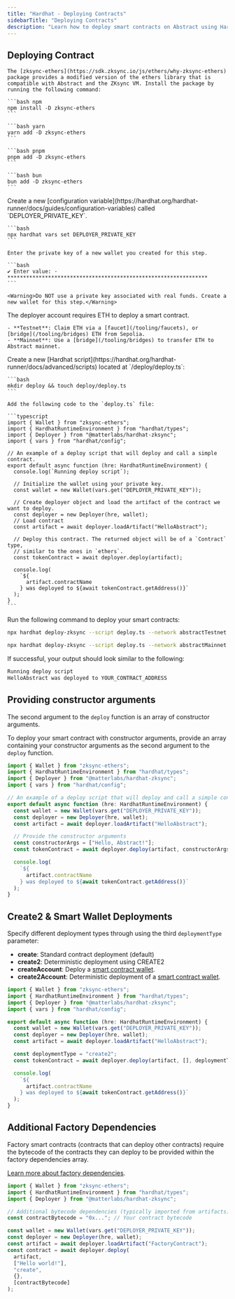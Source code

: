 ```yaml
---
title: "Hardhat - Deploying Contracts"
sidebarTitle: "Deploying Contracts"
description: "Learn how to deploy smart contracts on Abstract using Hardhat."
---
```


## Deploying Contract

<Steps>

  <Step title="Install zksync-ethers">

    The [zksync-ethers](https://sdk.zksync.io/js/ethers/why-zksync-ethers) package provides a modified version of the ethers library that is compatible with Abstract and the ZKsync VM. Install the package by running the following command:

  <CodeGroup>
  
    ```bash npm
    npm install -D zksync-ethers
    ```

    ```bash yarn
    yarn add -D zksync-ethers
    ```

    ```bash pnpm
    pnpm add -D zksync-ethers
    ```

    ```bash bun
    bun add -D zksync-ethers
    ```

  </CodeGroup>

  </Step>

  <Step title="Set the deployer account private key">
    Create a new [configuration variable](https://hardhat.org/hardhat-runner/docs/guides/configuration-variables)
    called `DEPLOYER_PRIVATE_KEY`.

    ```bash
    npx hardhat vars set DEPLOYER_PRIVATE_KEY
    ```

    Enter the private key of a new wallet you created for this step.

    ```bash
    ✔ Enter value: · ****************************************************************
    ```

    <Warning>Do NOT use a private key associated with real funds. Create a new wallet for this step.</Warning>

  </Step>

  <Step title="Get ETH in the deployer account">
    The deployer account requires ETH to deploy a smart contract.

    - **Testnet**: Claim ETH via a [faucet](/tooling/faucets), or
    [bridge](/tooling/bridges) ETH from Sepolia.
    - **Mainnet**: Use a [bridge](/tooling/bridges) to transfer ETH to Abstract mainnet.

  </Step>

  <Step title="Write the deployment script">
    Create a new [Hardhat script](https://hardhat.org/hardhat-runner/docs/advanced/scripts) located at `/deploy/deploy.ts`:

    ```bash
    mkdir deploy && touch deploy/deploy.ts
    ```

    Add the following code to the `deploy.ts` file:

    ```typescript
    import { Wallet } from "zksync-ethers";
    import { HardhatRuntimeEnvironment } from "hardhat/types";
    import { Deployer } from "@matterlabs/hardhat-zksync";
    import { vars } from "hardhat/config";

    // An example of a deploy script that will deploy and call a simple contract.
    export default async function (hre: HardhatRuntimeEnvironment) {
      console.log(`Running deploy script`);

      // Initialize the wallet using your private key.
      const wallet = new Wallet(vars.get("DEPLOYER_PRIVATE_KEY"));

      // Create deployer object and load the artifact of the contract we want to deploy.
      const deployer = new Deployer(hre, wallet);
      // Load contract
      const artifact = await deployer.loadArtifact("HelloAbstract");

      // Deploy this contract. The returned object will be of a `Contract` type,
      // similar to the ones in `ethers`.
      const tokenContract = await deployer.deploy(artifact);

      console.log(
        `${
          artifact.contractName
        } was deployed to ${await tokenContract.getAddress()}`
      );
    }
    ```

  </Step>
  <Step title="Deploy your smart contract">

Run the following command to deploy your smart contracts:

<CodeGroup>

```bash Testnet
npx hardhat deploy-zksync --script deploy.ts --network abstractTestnet
```

```bash Mainnet
npx hardhat deploy-zksync --script deploy.ts --network abstractMainnet
```

</CodeGroup>

If successful, your output should look similar to the following:

```bash {2}
Running deploy script
HelloAbstract was deployed to YOUR_CONTRACT_ADDRESS
```

  </Step>
</Steps>

## Providing constructor arguments

The second argument to the `deploy` function is an array of constructor arguments.

To deploy your smart contract with constructor arguments, provide an array containing your constructor arguments as the second argument to the `deploy` function.

```typescript [expandable] {12-15}
import { Wallet } from "zksync-ethers";
import { HardhatRuntimeEnvironment } from "hardhat/types";
import { Deployer } from "@matterlabs/hardhat-zksync";
import { vars } from "hardhat/config";

// An example of a deploy script that will deploy and call a simple contract.
export default async function (hre: HardhatRuntimeEnvironment) {
  const wallet = new Wallet(vars.get("DEPLOYER_PRIVATE_KEY"));
  const deployer = new Deployer(hre, wallet);
  const artifact = await deployer.loadArtifact("HelloAbstract");

  // Provide the constructor arguments
  const constructorArgs = ["Hello, Abstract!"];
  const tokenContract = await deployer.deploy(artifact, constructorArgs);

  console.log(
    `${
      artifact.contractName
    } was deployed to ${await tokenContract.getAddress()}`
  );
}
```

## Create2 & Smart Wallet Deployments

Specify different deployment types through using the third `deploymentType` parameter:

- **create**: Standard contract deployment (default)
- **create2**: Deterministic deployment using CREATE2
- **createAccount**: Deploy a [smart contract wallet](/how-abstract-works/native-account-abstraction/smart-contract-wallets).
- **create2Account**: Deterministic deployment of a [smart contract wallet](/how-abstract-works/native-account-abstraction/smart-contract-wallets).

```typescript [expandable] {11}
import { Wallet } from "zksync-ethers";
import { HardhatRuntimeEnvironment } from "hardhat/types";
import { Deployer } from "@matterlabs/hardhat-zksync";
import { vars } from "hardhat/config";

export default async function (hre: HardhatRuntimeEnvironment) {
  const wallet = new Wallet(vars.get("DEPLOYER_PRIVATE_KEY"));
  const deployer = new Deployer(hre, wallet);
  const artifact = await deployer.loadArtifact("HelloAbstract");

  const deploymentType = "create2";
  const tokenContract = await deployer.deploy(artifact, [], deploymentType);

  console.log(
    `${
      artifact.contractName
    } was deployed to ${await tokenContract.getAddress()}`
  );
}
```

## Additional Factory Dependencies

Factory smart contracts (contracts that can deploy other contracts) require the bytecode of the contracts they can deploy
to be provided within the factory dependencies array.

[Learn more about factory dependencies](/how-abstract-works/evm-differences/contract-deployment).

```typescript [expandable] {5-6,16}
import { Wallet } from "zksync-ethers";
import { HardhatRuntimeEnvironment } from "hardhat/types";
import { Deployer } from "@matterlabs/hardhat-zksync";

// Additional bytecode dependencies (typically imported from artifacts)
const contractBytecode = "0x..."; // Your contract bytecode

const wallet = new Wallet(vars.get("DEPLOYER_PRIVATE_KEY"));
const deployer = new Deployer(hre, wallet);
const artifact = await deployer.loadArtifact("FactoryContract");
const contract = await deployer.deploy(
  artifact,
  ["Hello world!"],
  "create",
  {},
  [contractBytecode]
);
```
